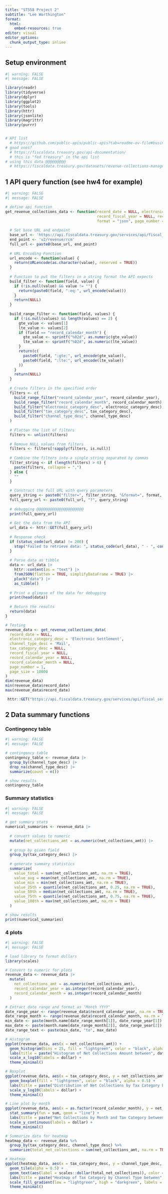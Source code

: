 ```yaml
---
title: "ST558 Project 2"
subtitle: "Lee Worthington"
format: 
  html:
    embed-resources: true
editor: visual
editor_options: 
  chunk_output_type: inline
---
```


## Setup environment

```r
#| warning: FALSE
#| message: FALSE

library(readr)
library(tidyverse)
library(dplyr)
library(ggplot2)
library(tools)
library(httr)
library(jsonlite)
library(magrittr)
library(purrr)


# API list
  # https://github.com/public-apis/public-apis?tab=readme-ov-file#business
# good ones?
  # https://fiscaldata.treasury.gov/api-documentation/
  # this is "fed treasury" in the api list
# using this data @@@@@@@@@
  # https://fiscaldata.treasury.gov/datasets/revenue-collections-management/u-s-government-revenue-collections

```

## 1 API query function (see hw4 for example)

```r
#| warning: FALSE
#| message: FALSE

# define api function
get_revenue_collections_data <- function(record_date = NULL, electronic_category_desc = NULL, channel_type_desc = NULL, tax_category_desc = NULL, 
                                         record_fiscal_year = NULL, record_calendar_year = NULL, record_calendar_month = NULL, 
                                         format = "json", page_number = 1, page_size = 1000) {
  
  # Set base URL and endpoint
  base_url <- 'https://api.fiscaldata.treasury.gov/services/api/fiscal_service/'
  end_point <- 'v2/revenue/rcm'
  full_url <- paste0(base_url, end_point)
  
  # URL Encoding Function
  url_encode <- function(value) {
    return(URLencode(as.character(value), reserved = TRUE))
  }
  
  # Function to put the filters in a string format the API expects
  build_filter <- function(field, value) {
    if (!is.null(value) && value != "") {
      return(paste0(field, ":eq:", url_encode(value)))
    }
    return(NULL)
  }
  
  build_range_filter <- function(field, values) {
    if (!is.null(values) && length(values) == 2) {
      gte_value <- values[1]
      lte_value <- values[2]
      if (field == "record_calendar_month") {
        gte_value <- sprintf("%02d", as.numeric(gte_value))
        lte_value <- sprintf("%02d", as.numeric(lte_value))
      }
      return(c(
        paste0(field, ":gte:", url_encode(gte_value)),
        paste0(field, ":lte:", url_encode(lte_value))
      ))
    }
    return(NULL)
  }
  
  # Create filters in the specified order
  filters <- c(
    build_range_filter("record_calendar_year", record_calendar_year),
    build_range_filter("record_calendar_month", record_calendar_month),
    build_filter("electronic_category_desc", electronic_category_desc),
    build_filter("tax_category_desc", tax_category_desc),
    build_filter("channel_type_desc", channel_type_desc)
  )
  
  # Flatten the list of filters
  filters <- unlist(filters)
  
  # Remove NULL values from filters
  filters <- filters[!sapply(filters, is.null)]
  
  # Combine the filters into a single string separated by commas
  filter_string <- if (length(filters) > 0) {
    paste(filters, collapse = ",")
  } else {
    ""
  }
  
  # Construct the full URL with query parameters
  query_string <- paste0("filter=", filter_string, "&format=", format, "&page[number]=", page_number, "&page[size]=", page_size)
  full_query_url <- paste0(full_url, "?", query_string)
  
  # debugging @@@@@@@@@@@@@@@@@@@@@
  print(full_query_url)
  
  # Get the data from the API
  url_data <- httr::GET(full_query_url)
  
  # Response check
  if (status_code(url_data) != 200) {
    stop("Failed to retrieve data: ", status_code(url_data), " - ", content(url_data, "text"))
  }
  
  # Parse data as tibble
  data <- url_data |>
    httr::content(as = "text") |>
    fromJSON(flatten = TRUE, simplifyDataFrame = TRUE) |>
    pluck("data") |>
    as_tibble()
  
  # Print a glimpse of the data for debugging
  print(head(data))
  
  # Return the results
  return(data)
}

# Testing
revenue_data <- get_revenue_collections_data(
  record_date = NULL,
  electronic_category_desc = 'Electronic Settlement',
  channel_type_desc = 'Mail',
  tax_category_desc = NULL,
  record_fiscal_year = NULL,
  record_calendar_year = NULL,
  record_calendar_month = NULL,
  page_number = 1, 
  page_size = 10000
)
dim(revenue_data)
min(revenue_data$record_date)
max(revenue_data$record_date)

```

```r
 httr::GET("https://api.fiscaldata.treasury.gov/services/api/fiscal_service/v2/revenue/rcm")
```

## 2 Data summary functions

### Contingency table

```r
#| warning: FALSE
#| message: FALSE

# contingency table
contingency_table <- revenue_data |>
  group_by(channel_type_desc) |>
  drop_na(channel_type_desc) |>
  summarize(count = n())

# show results
contingency_table 

```

### Summary statistics

```r
#| warning: FALSE
#| message: FALSE

# get summary stats
numerical_summaries <- revenue_data |>
  
  # convert values to numeric
  mutate(net_collections_amt = as.numeric(net_collections_amt)) |>
  
  # group by given field
  group_by(tax_category_desc) |>
  
  # generate summary statistics
  summarize(
    value_total = sum(net_collections_amt, na.rm = TRUE),
    value_avg = mean(net_collections_amt, na.rm = TRUE),
    value_min = min(net_collections_amt, na.rm = TRUE),
    value_25th = quantile(net_collections_amt, 0.25, na.rm = TRUE),
    value_50th = median(net_collections_amt, na.rm = TRUE),
    value_75th = quantile(net_collections_amt, 0.75, na.rm = TRUE),
    value_100th = max(net_collections_amt, na.rm = TRUE)
  )

# show results
print(numerical_summaries) 

```

### 4 plots

```r
#| warning: FALSE
#| message: FALSE

# load library to format dollars
library(scales)

# Convert to numeric for plots
revenue_data <- revenue_data |>
  mutate(
    net_collections_amt = as.numeric(net_collections_amt),
    record_calendar_year = as.integer(record_calendar_year),
    record_calendar_month = as.integer(record_calendar_month)
  )

# Extract date range and format as "Month YYYY"
date_range_year <- range(revenue_data$record_calendar_year, na.rm = TRUE)
date_range_month <- range(revenue_data$record_calendar_month, na.rm = TRUE)
min_date <- paste(month.name[date_range_month[1]], date_range_year[1])
max_date <- paste(month.name[date_range_month[2]], date_range_year[2])
date_range_text <- paste(min_date, "to", max_date)

# Histogram
ggplot(revenue_data, aes(x = net_collections_amt)) +
  geom_histogram(bins = 25, fill = "lightgreen", color = "black", alpha = 0.5) +
  labs(title = paste("Histogram of Net Collections Amount between", date_range_text), x = "Net Collections Amount", y = "Count") +
  scale_x_log10(labels = dollar) +
  theme_minimal()

# Boxplot
ggplot(revenue_data, aes(x = tax_category_desc, y = net_collections_amt)) +
  geom_boxplot(fill = "lightgreen", color = "black", alpha = 0.5) +
  labs(title = paste("Distribution of Net Collections by Tax Category between", date_range_text), x = "Tax Category", y = "Net Collections Amount") +
  scale_y_log10(labels = dollar) +
  theme_minimal()

# Line plot by month
ggplot(revenue_data, aes(x = as.factor(record_calendar_month), y = net_collections_amt, color = tax_category_desc, group = tax_category_desc)) +
  stat_summary(fun = sum, geom = "line") +
  labs(title = paste("Net Collections by Month and Tax Category between", date_range_text), x = "Month", y = "Net Collections Amount") +
  scale_y_continuous(labels = dollar) +
  theme_minimal()

# Summarize data for heatmap
heatmap_data <- revenue_data %>%
  group_by(tax_category_desc, channel_type_desc) %>%
  summarize(total_net_collections = sum(net_collections_amt, na.rm = TRUE), .groups = "drop")

# Heatmap
ggplot(heatmap_data, aes(x = tax_category_desc, y = channel_type_desc, fill = total_net_collections)) +
  geom_tile(alpha = 0.5) +
  geom_text(aes(label = scales::dollar(total_net_collections)), color = "black", size = 3) +
  labs(title = paste("Heatmap of Tax Category by Channel Type between", date_range_text), x = "Tax Category", y = "Channel Type", fill = "Total Net Collections") +
  scale_fill_gradient(low = "lightgreen", high = "darkgreen", labels = dollar) +
  theme_minimal()

```

```r

```
